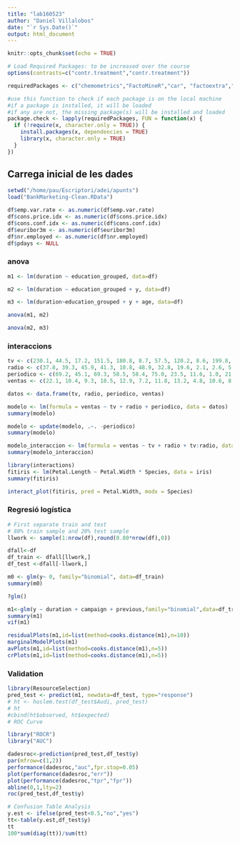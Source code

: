 ```yaml
---
title: "lab160523"
author: "Daniel Villalobos"
date: "`r Sys.Date()`"
output: html_document
---
```


```r
knitr::opts_chunk$set(echo = TRUE)
```

```r
# Load Required Packages: to be increased over the course
options(contrasts=c("contr.treatment","contr.treatment"))

requiredPackages <- c("chemometrics","FactoMineR","car", "factoextra","knitr","missMDA")

#use this function to check if each package is on the local machine
#if a package is installed, it will be loaded
#if any are not, the missing package(s) will be installed and loaded
package.check <- lapply(requiredPackages, FUN = function(x) {
  if (!require(x, character.only = TRUE)) {
    install.packages(x, dependencies = TRUE)
    library(x, character.only = TRUE)
  }
})
```

## Carrega inicial de les dades
```r
setwd("/home/pau/Escriptori/adei/apunts")
load("BankMarketing-Clean.RData")
```


```r
df$emp.var.rate <- as.numeric(df$emp.var.rate)
df$cons.price.idx <- as.numeric(df$cons.price.idx)
df$cons.conf.idx <- as.numeric(df$cons.conf.idx)
df$euribor3m <- as.numeric(df$euribor3m)
df$nr.employed <- as.numeric(df$nr.employed)
df$pdays <- NULL
```

### anova

```r
m1 <- lm(duration ~ education_grouped, data=df)
```

```r
m2 <- lm(duration ~ education_grouped + y, data=df)
```

```r
m3 <- lm(duration~education_grouped + y + age, data=df)
```

```r
anova(m1, m2)
```

```r
anova(m2, m3)
```

### interaccions

```r
tv <- c(230.1, 44.5, 17.2, 151.5, 180.8, 8.7, 57.5, 120.2, 8.6, 199.8, 66.1, 214.7, 23.8, 97.5, 204.1, 195.4, 67.8, 281.4, 69.2, 147.3, 218.4, 237.4, 13.2, 228.3, 62.3, 262.9, 142.9, 240.1, 248.8, 70.6, 292.9, 112.9, 97.2, 265.6, 95.7, 290.7, 266.9, 74.7, 43.1, 228.0, 202.5, 177.0, 293.6, 206.9, 25.1, 175.1, 89.7, 239.9, 227.2, 66.9, 199.8, 100.4, 216.4, 182.6, 262.7, 198.9, 7.3, 136.2, 210.8, 210.7, 53.5, 261.3, 239.3, 102.7, 131.1, 69.0, 31.5, 139.3, 237.4, 216.8, 199.1, 109.8, 26.8, 129.4, 213.4, 16.9, 27.5, 120.5, 5.4, 116.0, 76.4, 239.8, 75.3, 68.4, 213.5, 193.2, 76.3, 110.7, 88.3, 109.8, 134.3, 28.6, 217.7, 250.9, 107.4, 163.3, 197.6, 184.9, 289.7, 135.2, 222.4, 296.4, 280.2, 187.9, 238.2, 137.9, 25.0, 90.4, 13.1, 255.4, 225.8, 241.7, 175.7, 209.6, 78.2, 75.1, 139.2, 76.4, 125.7, 19.4, 141.3, 18.8, 224.0, 123.1, 229.5, 87.2, 7.8, 80.2, 220.3, 59.6, 0.7, 265.2, 8.4, 219.8, 36.9, 48.3, 25.6, 273.7, 43.0, 184.9, 73.4, 193.7, 220.5, 104.6, 96.2, 140.3, 240.1, 243.2, 38.0, 44.7, 280.7, 121.0, 197.6, 171.3, 187.8, 4.1, 93.9, 149.8, 11.7, 131.7, 172.5, 85.7, 188.4, 163.5, 117.2, 234.5, 17.9, 206.8, 215.4, 284.3, 50.0, 164.5, 19.6, 168.4, 222.4, 276.9, 248.4, 170.2, 276.7, 165.6, 156.6, 218.5, 56.2, 287.6, 253.8, 205.0, 139.5, 191.1, 286.0, 18.7, 39.5, 75.5, 17.2, 166.8, 149.7, 38.2, 94.2, 177.0, 283.6, 232.1)
radio <- c(37.8, 39.3, 45.9, 41.3, 10.8, 48.9, 32.8, 19.6, 2.1, 2.6, 5.8, 24.0, 35.1, 7.6, 32.9, 47.7, 36.6, 39.6, 20.5, 23.9, 27.7, 5.1, 15.9, 16.9, 12.6, 3.5, 29.3, 16.7, 27.1, 16.0, 28.3, 17.4, 1.5, 20.0, 1.4, 4.1, 43.8, 49.4, 26.7, 37.7, 22.3, 33.4, 27.7, 8.4, 25.7, 22.5, 9.9, 41.5, 15.8, 11.7, 3.1, 9.6, 41.7, 46.2, 28.8, 49.4, 28.1, 19.2, 49.6, 29.5, 2.0, 42.7, 15.5, 29.6, 42.8, 9.3, 24.6, 14.5, 27.5, 43.9, 30.6, 14.3, 33.0, 5.7, 24.6, 43.7, 1.6, 28.5, 29.9, 7.7, 26.7, 4.1, 20.3, 44.5, 43.0, 18.4, 27.5, 40.6, 25.5, 47.8, 4.9, 1.5, 33.5, 36.5, 14.0, 31.6, 3.5, 21.0, 42.3, 41.7, 4.3, 36.3, 10.1, 17.2, 34.3, 46.4, 11.0, 0.3, 0.4, 26.9, 8.2, 38.0, 15.4, 20.6, 46.8, 35.0, 14.3, 0.8, 36.9, 16.0, 26.8, 21.7, 2.4, 34.6, 32.3, 11.8, 38.9, 0.0, 49.0, 12.0, 39.6, 2.9, 27.2, 33.5, 38.6, 47.0, 39.0, 28.9, 25.9, 43.9, 17.0, 35.4, 33.2, 5.7, 14.8, 1.9, 7.3, 49.0, 40.3, 25.8, 13.9, 8.4, 23.3, 39.7, 21.1, 11.6, 43.5, 1.3, 36.9, 18.4, 18.1, 35.8, 18.1, 36.8, 14.7, 3.4, 37.6, 5.2, 23.6, 10.6, 11.6, 20.9, 20.1, 7.1, 3.4, 48.9, 30.2, 7.8, 2.3, 10.0, 2.6, 5.4, 5.7, 43.0, 21.3, 45.1, 2.1, 28.7, 13.9, 12.1, 41.1, 10.8, 4.1, 42.0, 35.6, 3.7, 4.9, 9.3, 42.0, 8.6)
periodico <- c(69.2, 45.1, 69.3, 58.5, 58.4, 75.0, 23.5, 11.6, 1.0, 21.2, 24.2, 4.0, 65.9, 7.2, 46.0, 52.9, 114.0, 55.8, 18.3, 19.1, 53.4, 23.5, 49.6, 26.2, 18.3, 19.5, 12.6, 22.9, 22.9, 40.8, 43.2, 38.6, 30.0, 0.3, 7.4, 8.5, 5.0, 45.7, 35.1, 32.0, 31.6, 38.7, 1.8, 26.4, 43.3, 31.5, 35.7, 18.5, 49.9, 36.8, 34.6, 3.6, 39.6, 58.7, 15.9, 60.0, 41.4, 16.6, 37.7, 9.3, 21.4, 54.7, 27.3, 8.4, 28.9, 0.9, 2.2, 10.2, 11.0, 27.2, 38.7, 31.7, 19.3, 31.3, 13.1, 89.4, 20.7, 14.2, 9.4, 23.1, 22.3, 36.9, 32.5, 35.6, 33.8, 65.7, 16.0, 63.2, 73.4, 51.4, 9.3, 33.0, 59.0, 72.3, 10.9, 52.9, 5.9, 22.0, 51.2, 45.9, 49.8, 100.9, 21.4, 17.9, 5.3, 59.0, 29.7, 23.2, 25.6, 5.5, 56.5, 23.2, 2.4, 10.7, 34.5, 52.7, 25.6, 14.8, 79.2, 22.3, 46.2, 50.4, 15.6, 12.4, 74.2, 25.9, 50.6, 9.2, 3.2, 43.1, 8.7, 43.0, 2.1, 45.1, 65.6, 8.5, 9.3, 59.7, 20.5, 1.7, 12.9, 75.6, 37.9, 34.4, 38.9, 9.0, 8.7, 44.3, 11.9, 20.6, 37.0, 48.7, 14.2, 37.7, 9.5, 5.7, 50.5, 24.3, 45.2, 34.6, 30.7, 49.3, 25.6, 7.4, 5.4, 84.8, 21.6, 19.4, 57.6, 6.4, 18.4, 47.4, 17.0, 12.8, 13.1, 41.8, 20.3, 35.2, 23.7, 17.6, 8.3, 27.4, 29.7, 71.8, 30.0, 19.6, 26.6, 18.2, 3.7, 23.4, 5.8, 6.0, 31.6, 3.6, 6.0, 13.8, 8.1, 6.4, 66.2, 8.7)
ventas <- c(22.1, 10.4, 9.3, 18.5, 12.9, 7.2, 11.8, 13.2, 4.8, 10.6, 8.6, 17.4, 9.2, 9.7, 19.0, 22.4, 12.5, 24.4, 11.3, 14.6, 18.0, 12.5, 5.6, 15.5, 9.7, 12.0, 15.0, 15.9, 18.9, 10.5, 21.4, 11.9, 9.6, 17.4, 9.5, 12.8, 25.4, 14.7, 10.1, 21.5, 16.6, 17.1, 20.7, 12.9, 8.5, 14.9, 10.6, 23.2, 14.8, 9.7, 11.4, 10.7, 22.6, 21.2, 20.2, 23.7, 5.5, 13.2, 23.8, 18.4, 8.1, 24.2, 15.7, 14.0, 18.0, 9.3, 9.5, 13.4, 18.9, 22.3, 18.3, 12.4, 8.8, 11.0, 17.0, 8.7, 6.9, 14.2, 5.3, 11.0, 11.8, 12.3, 11.3, 13.6, 21.7, 15.2, 12.0, 16.0, 12.9, 16.7, 11.2, 7.3, 19.4, 22.2, 11.5, 16.9, 11.7, 15.5, 25.4, 17.2, 11.7, 23.8, 14.8, 14.7, 20.7, 19.2, 7.2, 8.7, 5.3, 19.8, 13.4, 21.8, 14.1, 15.9, 14.6, 12.6, 12.2, 9.4, 15.9, 6.6, 15.5, 7.0, 11.6, 15.2, 19.7, 10.6, 6.6, 8.8, 24.7, 9.7, 1.6, 12.7, 5.7, 19.6, 10.8, 11.6, 9.5, 20.8, 9.6, 20.7, 10.9, 19.2, 20.1, 10.4, 11.4, 10.3, 13.2, 25.4, 10.9, 10.1, 16.1, 11.6, 16.6, 19.0, 15.6, 3.2, 15.3, 10.1, 7.3, 12.9, 14.4, 13.3, 14.9, 18.0, 11.9, 11.9, 8.0, 12.2, 17.1, 15.0, 8.4, 14.5, 7.6, 11.7, 11.5, 27.0, 20.2, 11.7, 11.8, 12.6, 10.5, 12.2, 8.7, 26.2, 17.6, 22.6, 10.3, 17.3, 15.9, 6.7, 10.8, 9.9, 5.9, 19.6, 17.3, 7.6, 9.7, 12.8, 25.5, 13.4)

datos <- data.frame(tv, radio, periodico, ventas)
```


```r
modelo <- lm(formula = ventas ~ tv + radio + periodico, data = datos)
summary(modelo)
```

```r
modelo <- update(modelo, .~. -periodico)
summary(modelo)
```

```r
modelo_interaccion <- lm(formula = ventas ~ tv + radio + tv:radio, data = datos)
summary(modelo_interaccion)
```


```r
library(interactions)
fitiris <- lm(Petal.Length ~ Petal.Width * Species, data = iris)
summary(fitiris)
```
```r
interact_plot(fitiris, pred = Petal.Width, modx = Species)
```


### Regresió logística


```r
# First separate train and test
# 80% train sample and 20% test sample
llwork <- sample(1:nrow(df),round(0.80*nrow(df),0))

dfall<-df
df_train <- dfall[llwork,]
df_test <-dfall[-llwork,]
```

```r
m0 <- glm(y~ 0, family="binomial", data=df_train)
summary(m0)
```


```r
?glm()

m1<-glm(y ~ duration + campaign + previous,family="binomial",data=df_train)
summary(m1)
vif(m1)
```

```r
residualPlots(m1,id=list(method=cooks.distance(m1),n=10))
marginalModelPlots(m1)
avPlots(m1,id=list(method=cooks.distance(m1),n=5))
crPlots(m1,id=list(method=cooks.distance(m1),n=5))
```


### Validation

```r
library(ResourceSelection)
pred_test <- predict(m1, newdata=df_test, type="response")
# ht <- hoslem.test(df_test$Audi, pred_test)
# ht
#cbind(ht$observed, ht$expected)
# ROC Curve

library("ROCR")
library("AUC")

dadesroc<-prediction(pred_test,df_test$y)
par(mfrow=c(1,2))
performance(dadesroc,"auc",fpr.stop=0.05)
plot(performance(dadesroc,"err"))
plot(performance(dadesroc,"tpr","fpr"))
abline(0,1,lty=2)
roc(pred_test,df_test$y)

```


```r
# Confusion Table Analysis
y.est <- ifelse(pred_test<0.5,"no","yes")
tt<-table(y.est,df_test$y)
tt
100*sum(diag(tt))/sum(tt)
```

